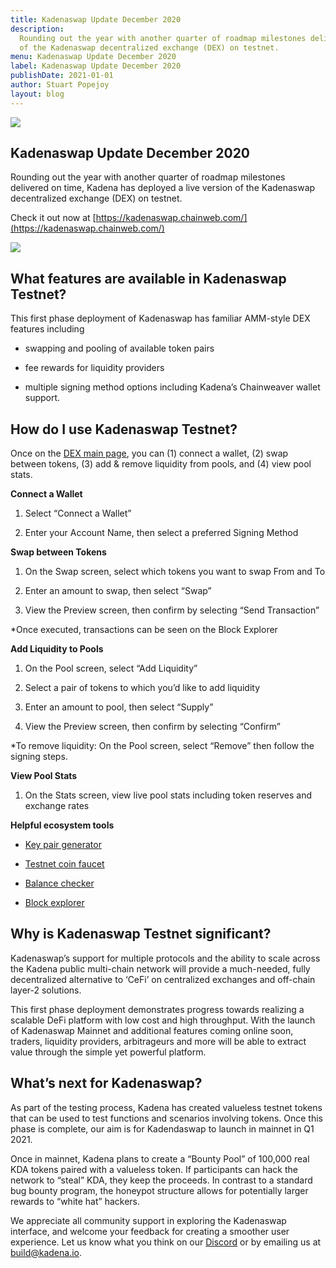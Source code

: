 ```yaml
---
title: Kadenaswap Update December 2020
description:
  Rounding out the year with another quarter of roadmap milestones delivered on time, Kadena has deployed a live version
  of the Kadenaswap decentralized exchange (DEX) on testnet.
menu: Kadenaswap Update December 2020
label: Kadenaswap Update December 2020
publishDate: 2021-01-01
author: Stuart Popejoy
layout: blog
---
```


![](/assets/blog/1_Wjb7k98TA-dHCeuMnHdz0g.webp)

## Kadenaswap Update December 2020

Rounding out the year with another quarter of roadmap milestones delivered on time, Kadena has deployed a live version
of the Kadenaswap decentralized exchange (DEX) on testnet.

Check it out now at [https://kadenaswap.chainweb.com/](https://kadenaswap.chainweb.com/)

![](/assets/blog/0_awGYQpoc1rKUgCKW.png)

## What features are available in Kadenaswap Testnet?

This first phase deployment of Kadenaswap has familiar AMM-style DEX features including

- swapping and pooling of available token pairs

- fee rewards for liquidity providers

- multiple signing method options including Kadena’s Chainweaver wallet support.

## How do I use Kadenaswap Testnet?

Once on the [DEX main page](https://kadenaswap.chainweb.com/), you can (1) connect a wallet, (2) swap between tokens,
(3) add & remove liquidity from pools, and (4) view pool stats.

**Connect a Wallet**

1.  Select “Connect a Wallet”

2.  Enter your Account Name, then select a preferred Signing Method

**Swap between Tokens**

1.  On the Swap screen, select which tokens you want to swap From and To

2.  Enter an amount to swap, then select “Swap”

3.  View the Preview screen, then confirm by selecting “Send Transaction”

\*Once executed, transactions can be seen on the Block Explorer

**Add Liquidity to Pools**

1.  On the Pool screen, select “Add Liquidity”

2.  Select a pair of tokens to which you’d like to add liquidity

3.  Enter an amount to pool, then select “Supply”

4.  View the Preview screen, then confirm by selecting “Confirm”

\*To remove liquidity: On the Pool screen, select “Remove” then follow the signing steps.

**View Pool Stats**

1.  On the Stats screen, view live pool stats including token reserves and exchange rates

**Helpful ecosystem tools**

- [Key pair generator](https://transfer.chainweb.com/)

- [Testnet coin faucet](https://faucet.testnet.chainweb.com/)

- [Balance checker](http://balance.chainweb.com/index.html)

- [Block explorer](https://explorer.chainweb.com/testnet)

## Why is Kadenaswap Testnet significant?

Kadenaswap’s support for multiple protocols and the ability to scale across the Kadena public multi-chain network will
provide a much-needed, fully decentralized alternative to ‘CeFi’ on centralized exchanges and off-chain layer-2
solutions.

This first phase deployment demonstrates progress towards realizing a scalable DeFi platform with low cost and high
throughput. With the launch of Kadenaswap Mainnet and additional features coming online soon, traders, liquidity
providers, arbitrageurs and more will be able to extract value through the simple yet powerful platform.

## What’s next for Kadenaswap?

As part of the testing process, Kadena has created valueless testnet tokens that can be used to test functions and
scenarios involving tokens. Once this phase is complete, our aim is for Kadendaswap to launch in mainnet in Q1 2021.

Once in mainnet, Kadena plans to create a “Bounty Pool” of 100,000 real KDA tokens paired with a valueless token. If
participants can hack the network to “steal” KDA, they keep the proceeds. In contrast to a standard bug bounty program,
the honeypot structure allows for potentially larger rewards to “white hat” hackers.

We appreciate all community support in exploring the Kadenaswap interface, and welcome your feedback for creating a
smoother user experience. Let us know what you think on our [Discord](https://discord.io/kadena) or by emailing us at
[build@kadena.io](mailto:build@kadena.io).
